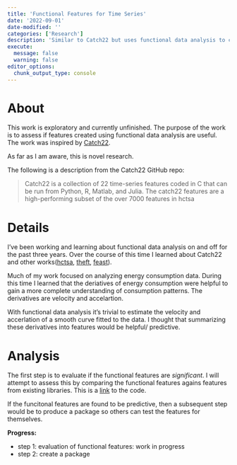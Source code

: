 ```yaml
---
title: 'Functional Features for Time Series'
date: '2022-09-01'
date-modified: ''
categories: ['Research']
description: 'Similar to Catch22 but uses functional data analysis to create features'
execute: 
  message: false
  warning: false
editor_options: 
  chunk_output_type: console
---
```


# About

This work is exploratory and currently unfinished.
The purpose of the work is to assess if features created using functional data analysis are useful.
The work was inspired by [Catch22](https://github.com/hendersontrent/catch22).

As far as I am aware, this is novel research.

The following is a description from the Catch22 GitHub repo:

> Catch22 is a collection of 22 time-series features coded in C that can be run from Python, R, Matlab, and Julia. The catch22 features are a high-performing subset of the over 7000 features in hctsa

# Details

I've been working and learning about functional data analysis on and off for the past three years.
Over the course of this time I learned about Catch22 and other works([hctsa](https://github.com/benfulcher/hctsa), [theft](https://github.com/hendersontrent/theft), [feast](https://cran.r-project.org/web/packages/feasts/index.html)).

Much of my work focused on analyzing energy consumption data.
During this time I learned that the deriatives of energy consumption were helpful to gain a more complete understanding of consumption patterns.
The derivatives are velocity and accelartion.

With functional data analysis it's trivial to estimate the velocity and accerlation of a smooth curve fitted to the data.
I thought that summarizing these derivatives into features would be helpful/ predictive.

# Analysis

The first step is to evaluate if the functional features are *significant*.
I will attempt to assess this by comparing the functional features agains features from existing libraries.
This is a [link]() to the code.

If the funcitonal features are found to be predictive, then a subsequent step would be to produce a package so others can test the features for themselves.

**Progress:**

- step 1: evaluation of functional features: work in progress
- step 2: create a package